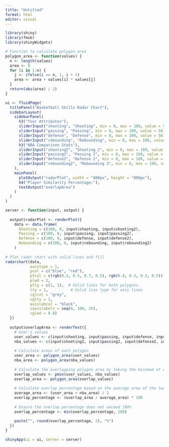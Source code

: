 ```yaml
---
title: "Untitled"
format: html
editor: visual
---
```


```r
library(shiny)
library(fmsb)
library(shinyWidgets)

# Function to calculate polygon area
polygon_area <- function(values) {
  n <- length(values)
  area <- 0
  for (i in 1:n) {
    j <- ifelse(i == n, 1, i + 1)
    area <- area + values[i] * values[j]
  }
  return(abs(area) / 2)
}

ui <- fluidPage(
  titlePanel("Basketball Skills Radar Chart"),
  sidebarLayout(
    sidebarPanel(
      h3("Your Attributes"),
      sliderInput("shooting", "Shooting", min = 0, max = 100, value = 50),
      sliderInput("passing", "Passing", min = 0, max = 100, value = 50),
      sliderInput("defense", "Defense", min = 0, max = 100, value = 50),
      sliderInput("rebounding", "Rebounding", min = 0, max = 100, value = 50),
      h3("NBA Comparison Stats"),
      sliderInput("shooting2", "Shooting 2", min = 0, max = 100, value = 50),
      sliderInput("passing2", "Passing 2", min = 0, max = 100, value = 50),
      sliderInput("defense2", "Defense 2", min = 0, max = 100, value = 50),
      sliderInput("rebounding2", "Rebounding 2", min = 0, max = 100, value = 50)
    ),
    mainPanel(
      plotOutput("radarPlot", width = "800px", height = "800px"),
      h4("Player Similarity Percentage:"),
      textOutput("overlapArea") 
    )
  )
)

server <- function(input, output) {
  
  output$radarPlot <- renderPlot({
    data <- data.frame(
      Shooting = c(100, 0, input$shooting, input$shooting2),
      Passing = c(100, 0, input$passing, input$passing2),
      Defense = c(100, 0, input$defense, input$defense2),
      Rebounding = c(100, 0, input$rebounding, input$rebounding2)
    )
    
# Plot radar chart with solid lines and fill
radarchart(data, 
           axistype = 1, 
           pcol = c("blue", "red"), 
           pfcol = c(rgb(0.2, 0.5, 0.7, 0.5), rgb(0.8, 0.3, 0.3, 0.5)), 
           plwd = 2, 
           plty = c(1, 1),  # Solid lines for both polygons
           lty = 1,          # Solid line type for axis lines
           cglcol = "grey", 
           cglty = 1, 
           axislabcol = "black", 
           caxislabels = seq(0, 100, 25), 
           cglwd = 0.8)
  })
  
  output$overlapArea <- renderText({
    # User's values
    user_values <- c(input$shooting, input$passing, input$defense, input$rebounding)
    nba_values <- c(input$shooting2, input$passing2, input$defense2, input$rebounding2)
    
    # Calculate areas of each polygon
    user_area <- polygon_area(user_values)
    nba_area <- polygon_area(nba_values)
    
    # Calculate the overlapping polygon area by taking the minimum of each attribute
    overlap_values <- pmin(user_values, nba_values)
    overlap_area <- polygon_area(overlap_values)
    
    # Calculate overlap percentage based on the average area of the two polygons
    average_area <- (user_area + nba_area) / 2
    overlap_percentage <- (overlap_area / average_area) * 100
    
    # Ensure the overlap percentage does not exceed 100%
    overlap_percentage <- min(overlap_percentage, 100)
    
    paste("", round(overlap_percentage, 2), "%")
  })
}

shinyApp(ui = ui, server = server)
```



